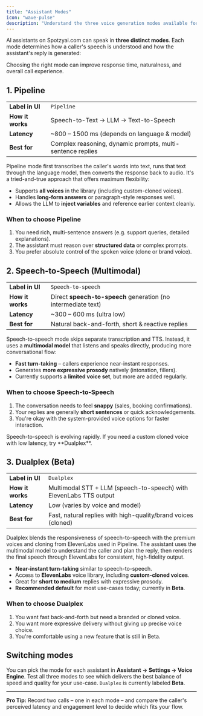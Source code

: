 ```yaml
---
title: "Assistant Modes"
icon: "wave-pulse"
description: "Understand the three voice generation modes available for your AI assistants and when to use each one."
---
```


AI assistants on Spotzyai.com can speak in **three distinct modes**. Each mode determines how a caller's speech is understood and how the assistant's reply is generated:

<Callout>
Choosing the right mode can improve response time, naturalness, and overall call experience.
</Callout>

## 1. Pipeline

| | |
|---|---|
| **Label in UI** | `Pipeline` |
| **How it works** | Speech-to-Text → LLM → Text-to-Speech |
| **Latency** | ~800 – 1500 ms (depends on language & model) |
| **Best for** | Complex reasoning, dynamic prompts, multi-sentence replies |

Pipeline mode first transcribes the caller's words into text, runs that text through the language model, then converts the response back to audio. It's a tried-and-true approach that offers maximum flexibility:

- Supports **all voices** in the library (including custom-cloned voices).
- Handles **long-form answers** or paragraph-style responses well.
- Allows the LLM to **inject variables** and reference earlier context cleanly.

### When to choose Pipeline

1. You need rich, multi-sentence answers (e.g.
   support queries, detailed explanations).
2. The assistant must reason over **structured data** or complex prompts.
3. You prefer absolute control of the spoken voice (clone or brand voice).

## 2. Speech-to-Speech (Multimodal)

| | |
|---|---|
| **Label in UI** | `Speech-to-speech` |
| **How it works** | Direct **speech-to-speech** generation (no intermediate text) |
| **Latency** | ~300 – 600 ms (ultra low) |
| **Best for** | Natural back-and-forth, short & reactive replies |

Speech-to-speech mode skips separate transcription and TTS. Instead, it uses a **multimodal model** that listens and speaks directly, producing more conversational flow:

- **Fast turn-taking** – callers experience near-instant responses.
- Generates **more expressive prosody** natively (intonation, fillers).
- Currently supports a **limited voice set**, but more are added regularly.

### When to choose Speech-to-Speech

1. The conversation needs to feel **snappy** (sales, booking confirmations).
2. Your replies are generally **short sentences** or quick acknowledgements.
3. You're okay with the system-provided voice options for faster interaction.

<Note>
Speech-to-speech is evolving rapidly. If you need a custom cloned voice with low latency, try **Dualplex**.
</Note>

## 3. Dualplex (Beta)

| | |
|---|---|
| **Label in UI** | `Dualplex` |
| **How it works** | Multimodal STT + LLM (speech-to-speech) with ElevenLabs TTS output |
| **Latency** | Low (varies by voice and model) |
| **Best for** | Fast, natural replies with high-quality/brand voices (cloned) |

Dualplex blends the responsiveness of speech-to-speech with the premium voices and cloning from ElevenLabs used in Pipeline. The assistant uses the multimodal model to understand the caller and plan the reply, then renders the final speech through ElevenLabs for consistent, high‑fidelity output.

- **Near-instant turn-taking** similar to speech-to-speech.
- Access to **ElevenLabs** voice library, including **custom-cloned voices**.
- Great for **short to medium** replies with expressive prosody.
- **Recommended default** for most use-cases today; currently in **Beta**.

### When to choose Dualplex

1. You want fast back-and-forth but need a branded or cloned voice.
2. You want more expressive delivery without giving up precise voice choice.
3. You're comfortable using a new feature that is still in Beta.

## Switching modes

You can pick the mode for each assistant in **Assistant → Settings → Voice Engine**. Test all three modes to see which delivers the best balance of speed and quality for your use-case. `Dualplex` is currently labeled **Beta**.

---

**Pro Tip:** Record two calls – one in each mode – and compare the caller's perceived latency and engagement level to decide which fits your flow. 